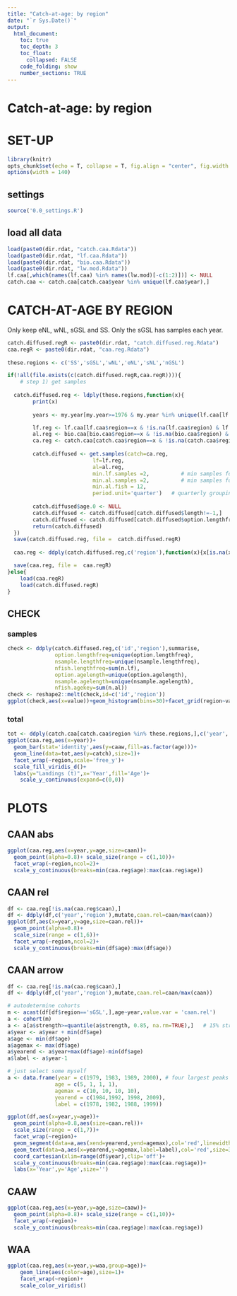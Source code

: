 ```yaml
---
title: "Catch-at-age: by region"
date: "`r Sys.Date()`"
output:
  html_document:
    toc: true
    toc_depth: 3
    toc_float:
      collapsed: FALSE
    code_folding: show
    number_sections: TRUE
---
```

    
# Catch-at-age: by region

# SET-UP
```r
library(knitr)
opts_chunk$set(echo = T, collapse = T, fig.align = "center", fig.width = 9, fig.height = 6)
options(width = 140)
```    

## settings
```r
source('0.0_settings.R')
```

## load all data
```r
load(paste0(dir.rdat, "catch.caa.Rdata"))
load(paste0(dir.rdat, "lf.caa.Rdata"))
load(paste0(dir.rdat, "bio.caa.Rdata"))
load(paste0(dir.rdat, "lw.mod.Rdata"))
lf.caa[,which(names(lf.caa) %in% names(lw.mod)[-c(1:2)])] <- NULL       # remove model details
catch.caa <- catch.caa[catch.caa$year %in% unique(lf.caa$year),]        # years for which bio/lf
```

# CATCH-AT-AGE BY REGION

Only keep eNL, wNL, sGSL and SS. Only the sGSL has samples each year.

```r
catch.diffused.regR <- paste0(dir.rdat, "catch.diffused.reg.Rdata")
caa.regR <- paste0(dir.rdat, "caa.reg.Rdata")
  
these.regions <- c('SS','sGSL','wNL','eNL','sNL','nGSL')

if(!all(file.exists(c(catch.diffused.regR,caa.regR)))){
    # step 1) get samples
  
  catch.diffused.reg <- ldply(these.regions,function(x){
        print(x)
    
        years <- my.year[my.year>=1976 & my.year %in% unique(lf.caa[lf.caa$region==x,'year'])] 

        lf.reg <- lf.caa[lf.caa$region==x & !is.na(lf.caa$region) & lf.caa$year %in% years,]
        al.reg <- bio.caa[bio.caa$region==x & !is.na(bio.caa$region) & bio.caa$year %in% years,]
        ca.reg <- catch.caa[catch.caa$region==x & !is.na(catch.caa$region) & catch.caa$year %in% years,]
                                              
        catch.diffused <- get.samples(catch=ca.reg,
                           lf=lf.reg, 
                           al=al.reg,
                           min.lf.samples =2,          # min samples for length-frequency
                           min.al.samples =2,          # min samples for age-length key
                           min.al.fish = 12,
                           period.unit='quarter')   # quarterly grouping instead of monthly
    
        catch.diffused$age.0 <- NULL                                             # remove age 0 ?? (total landings somewhat smaller)
        catch.diffused <- catch.diffused[catch.diffused$length!=-1,]           # remove instances where threshold not reached (CAA will only represent part of catch; see checks later)
        catch.diffused <- catch.diffused[catch.diffused$option.lengthfreq<7,]  # don't allow to take info neighboring years for length frequencies (but yes for age length)
        return(catch.diffused)
  })
  save(catch.diffused.reg, file =  catch.diffused.regR)
  
  caa.reg <- ddply(catch.diffused.reg,c('region'),function(x){x[is.na(x)]<-0;get.caa(x,plus=10)})

  save(caa.reg, file =  caa.regR)
}else{ 
    load(caa.regR)
    load(catch.diffused.regR)
}

```

## CHECK {.tabset}
### samples
```r
check <- ddply(catch.diffused.reg,c('id','region'),summarise,
               option.lengthfreq=unique(option.lengthfreq),
               nsample.lengthfreq=unique(nsample.lengthfreq),
               nfish.lengthfreq=sum(n.lf),
               option.agelength=unique(option.agelength),
               nsample.agelength=unique(nsample.agelength),
               nfish.agekey=sum(n.al))
check <- reshape2::melt(check,id=c('id','region'))
ggplot(check,aes(x=value))+geom_histogram(bins=30)+facet_grid(region~variable,scale='free')  # region and gear can only rarely be matched
```

### total

```r
tot <- ddply(catch.caa[catch.caa$region %in% these.regions,],c('year','region'),summarise,catch=sum(catch))
ggplot(caa.reg,aes(x=year))+
  geom_bar(stat='identity',aes(y=caaw,fill=as.factor(age)))+
  geom_line(data=tot,aes(y=catch),size=1)+
  facet_wrap(~region,scale='free_y')+
  scale_fill_viridis_d()+
  labs(y="Landings (t)",x='Year',fill='Age')+
    scale_y_continuous(expand=c(0,0))

```

# PLOTS {.tabset}
## CAAN abs
```r
ggplot(caa.reg,aes(x=year,y=age,size=caan))+
  geom_point(alpha=0.8)+ scale_size(range = c(1,10))+
  facet_wrap(~region,ncol=2)+
  scale_y_continuous(breaks=min(caa.reg$age):max(caa.reg$age))
```

## CAAN rel
```r
df <- caa.reg[!is.na(caa.reg$caan),]
df <- ddply(df,c('year','region'),mutate,caan.rel=caan/max(caan))
ggplot(df,aes(x=year,y=age,size=caan.rel))+
  geom_point(alpha=0.8)+ 
  scale_size(range = c(1,6))+
  facet_wrap(~region,ncol=2)+
  scale_y_continuous(breaks=min(df$age):max(df$age))
```

## CAAN arrow
```r
df <- caa.reg[!is.na(caa.reg$caan),]
df <- ddply(df,c('year','region'),mutate,caan.rel=caan/max(caan))

# autodetermine cohorts
m <- acast(df[df$region=='sGSL',],age~year,value.var = 'caan.rel')
a <- cohort(m)
a <- a[a$strength>=quantile(a$strength, 0.85, na.rm=TRUE),]   # 15% strongest years in the southern gulf
a$year <- a$year + min(df$age)
a$age <- min(df$age)
a$agemax <- max(df$age)
a$yearend <- a$year+max(df$age)-min(df$age)
a$label <- a$year-1

# just select some myself
a <- data.frame(year = c(1979, 1983, 1989, 2000), # four largest peaks according to assessment
               age = c(5, 1, 1, 1), 
               agemax = c(10, 10, 10, 10), 
               yearend = c(1984,1992, 1998, 2009),
               label = c(1978, 1982, 1988, 1999))

ggplot(df,aes(x=year,y=age))+
  geom_point(alpha=0.8,aes(size=caan.rel))+ 
  scale_size(range = c(1,7))+
  facet_wrap(~region)+
  geom_segment(data=a,aes(xend=yearend,yend=agemax),col='red',linewidth=1)+
  geom_text(data=a,aes(x=yearend,y=agemax,label=label),col='red',size=3,hjust=0,vjust=-1)+
  coord_cartesian(xlim=range(df$year),clip='off')+
  scale_y_continuous(breaks=min(caa.reg$age):max(caa.reg$age))+
  labs(x='Year',y='Age',size='')
```

## CAAW
```r
ggplot(caa.reg,aes(x=year,y=age,size=caaw))+
  geom_point(alpha=0.8)+ scale_size(range = c(1,10))+
  facet_wrap(~region)+
  scale_y_continuous(breaks=min(caa.reg$age):max(caa.reg$age))
```

## WAA
```r
ggplot(caa.reg,aes(x=year,y=waa,group=age))+
    geom_line(aes(color=age),size=1)+
    facet_wrap(~region)+
    scale_color_viridis()
```

